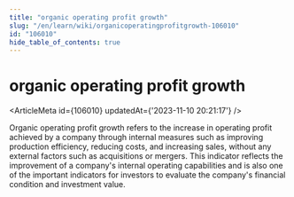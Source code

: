 ```yaml
---
title: "organic operating profit growth"
slug: "/en/learn/wiki/organicoperatingprofitgrowth-106010"
id: "106010"
hide_table_of_contents: true
---
```



# organic operating profit growth

<ArticleMeta id={106010} updatedAt={'2023-11-10 20:21:17'} />
<div className='border-solid border-b border-t-0 my-4 border-[var(--ifm-color-gray-300)]' />

Organic operating profit growth refers to the increase in operating profit achieved by a company through internal measures such as improving production efficiency, reducing costs, and increasing sales, without any external factors such as acquisitions or mergers. This indicator reflects the improvement of a company's internal operating capabilities and is also one of the important indicators for investors to evaluate the company's financial condition and investment value.
